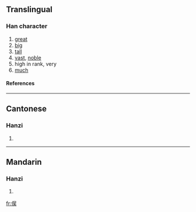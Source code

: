 ==Translingual==
===Han character===
{{Han char|rn=9|rad=人|as=08|sn=10|four=|canj=人口人大 (OROK)}}
# [[great]]
# [[big]]
# [[tall]]
# [[vast]], [[noble]]
# high in rank, very
# [[much]]
====References====
{{Han ref|kx=0109.171|uh=3468|ud=13416}}

----
==Cantonese==
===Hanzi===
{{yue-hanzi|jyut=|y=jyu5}}
# {{defn|Cantonese}}

----
==Mandarin==
===Hanzi===
{{cmn-hanzi|pin=[[yǔ]] ([[yu3]])|wg=yü<sup>3</sup>}}
# {{defn|Mandarin}}

[[fr:㑨]]